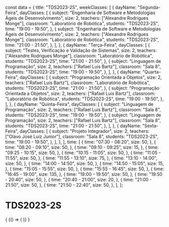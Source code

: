 const data = {
  title: "TDS2023-2S",
  weekClasses: [
    {
      dayName: "Segunda-Feira",
      dayClasses: [
        {
          subject:
            "Engenharia de Software e Metodologias Ágeis de Desenvolvimento",
          size: 2,
          teachers: ["Alexandre Rodrigues Monge"],
          classroom: "Laboratório de Robótica",
          students: "TDS2023-2S",
          time: "19:00 - 19:50",
        },
        {
          subject:
            "Engenharia de Software e Metodologias Ágeis de Desenvolvimento",
          size: 2,
          teachers: ["Alexandre Rodrigues Monge"],
          classroom: "Laboratório de Robótica",
          students: "TDS2023-2S",
          time: "21:00 - 21:50",
        },
      ],
    },
    {
      dayName: "Terça-Feira",
      dayClasses: [
        {
          subject: "Testes, Verificação e Validação de Sistemas",
          size: 2,
          teachers: ["Alexandre Rodrigues Monge"],
          classroom: "Laboratório de Robótica",
          students: "TDS2023-2S",
          time: "21:00 - 21:50",
        },
        {
          subject: "Linguagem de Programação",
          size: 2,
          teachers: ["Rafael Luis Bartz"],
          classroom: "Sala 8",
          students: "TDS2023-2S",
          time: "19:00 - 19:50",
        },
      ],
    },
    {
      dayName: "Quarta-Feira",
      dayClasses: [
        {
          subject: "Programação Orientada a Objetos",
          size: 2,
          teachers: ["Rafael Luis Bartz"],
          classroom: "Laboratório de Robótica",
          students: "TDS2023-2S",
          time: "21:00 - 21:50",
        },
        {
          subject: "Programação Orientada a Objetos",
          size: 2,
          teachers: ["Rafael Luis Bartz"],
          classroom: "Laboratório de Robótica",
          students: "TDS2023-2S",
          time: "19:00 - 19:50",
        },
      ],
    },
    {
      dayName: "Quinta-Feira",
      dayClasses: [
        {
          subject: "Linguagem de Programação",
          size: 2,
          teachers: ["Rafael Luis Bartz"],
          classroom: "Sala 8",
          students: "TDS2023-2S",
          time: "19:00 - 19:50",
        },
        {
          subject: "Linguagem de Programação",
          size: 2,
          teachers: ["Rafael Luis Bartz"],
          classroom: "Sala 8",
          students: "TDS2023-2S",
          time: "21:00 - 21:50",
        },
      ],
    },
    {
      dayName: "Sexta-Feira",
      dayClasses: [
        {
          subject: "Projeto Integrador",
          size: 2,
          teachers: ["Olavo José Luiz Junior"],
          classroom: "Sala 8",
          students: "TDS2023-2S",
          time: "19:00 - 19:50",
        },
      ],
    },
  ],
  time: [
    {
      time: "07:30 - 08:20",
      size: 50,
    },
    {
      time: "08:20 - 09:10",
      size: 50,
    },
    {
      time: "09:10 - 09:25",
      size: 15,
    },
    {
      time: "09:25 - 10:15",
      size: 50,
    },
    {
      time: "10:15 - 11:05",
      size: 50,
    },
    {
      time: "11:05 - 11:55",
      size: 50,
    },
    {
      time: "11:55 - 13:10",
      size: 75,
    },
    {
      time: "13:10 - 14:00",
      size: 50,
    },
    {
      time: "14:00 - 14:50",
      size: 50,
    },
    {
      time: "14:50 - 15:05",
      size: 15,
    },
    {
      time: "15:05 - 15:55",
      size: 50,
    },
    {
      time: "15:55 - 16:45",
      size: 50,
    },
    {
      time: "16:45 - 19:00",
      size: 135,
    },
    {
      time: "19:00 - 19:50",
      size: 50,
    },
    {
      time: "19:50 - 20:40",
      size: 50,
    },
    {
      time: "20:40 - 21:00",
      size: 20,
    },
    {
      time: "21:00 - 21:50",
      size: 50,
    },
    {
      time: "21:50 - 22:40",
      size: 50,
    },
  ],
};

# TDS2023-2S

<div>
  {
    <BrowserOnly>
      {() => (
        <Grid
          title={data.title}
          weekClasses={data.weekClasses}
          time={data.time}
        />
      )}
    </BrowserOnly>
  }
</div>
